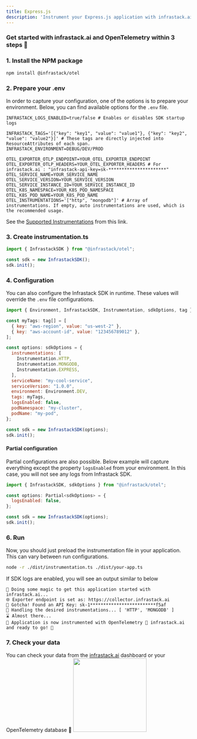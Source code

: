 ```yaml
---
title: Express.js
description: 'Instrument your Express.js application with infrastack.ai and OpenTelemetry'
---
```


### Get started with infrastack.ai and OpenTelemetry within 3 steps  🚀

<Steps>
  <Step title="Install the NPM package"></Step>
  <Step title="Configure your Express.js application"></Step>  
  <Step title="Power your applications with OpenTelemetry 🤝 infrastack.ai"></Step>
</Steps>

### 1. Install the NPM package

```bash 
npm install @infrastack/otel
```

### 2. Prepare your .env
In order to capture your configuration, one of the options is to prepare your environment. Below, you can find available options for the `.env` file.

```properties .env
INFRASTACK_LOGS_ENABLED=true/false # Enables or disables SDK startup logs

INFRASTACK_TAGS='[{"key": "key1", "value": "value1"}, {"key": "key2", "value": "value2"}]' # These tags are directly injected into ResourceAttributes of each span.
INFRASTACK_ENVIRONMENT=DEBUG/DEV/PROD 

OTEL_EXPORTER_OTLP_ENDPOINT=YOUR_OTEL_EXPORTER_ENDPOINT
OTEL_EXPORTER_OTLP_HEADERS=YOUR_OTEL_EXPORTER_HEADERS # For infrastack.ai : "infrastack-api-key=sk-**********************"
OTEL_SERVICE_NAME=YOUR_SERVICE_NAME
OTEL_SERVICE_VERSION=YOUR_SERVICE_VERSION
OTEL_SERVICE_INSTANCE_ID=YOUR_SERVICE_INSTANCE_ID
OTEL_K8S_NAMESPACE=YOUR_K8S_POD_NAMESPACE
OTEL_K8S_POD_NAME=YOUR_K8S_POD_NAME
OTEL_INSTRUMENTATIONS='["http", "mongodb"]' # Array of instrumentations. If empty, auto instrumentations are used, which is the recommended usage.
```

See the [Supported Instrumentations](https://github.com/infrastackai/infrastack/blob/main/packages/javascript/otel/src/instrumentations/index.ts) from this link.

### 3. Create instrumentation.ts

```javascript instrumentation.ts
import { InfrastackSDK } from "@infrastack/otel";

const sdk = new InfrastackSDK();
sdk.init();
```

### 4. Configuration
You can also configure the Infrastack SDK in runtime. 
<Warning>These values will override the `.env` file configurations.</Warning>

```javascript instrumentation.ts
import { Environment, InfrastackSDK, Instrumentation, sdkOptions, tag } from "@infrastack/otel";

const myTags: tag[] = [
  { key: "aws-region", value: "us-west-2" },
  { key: "aws-account-id", value: "123456789012" },
];

const options: sdkOptions = {
  instrumentations: [
    Instrumentation.HTTP,
    Instrumentation.MONGODB,
    Instrumentation.EXPRESS,
  ],
  serviceName: "my-cool-service",
  serviceVersion: "1.0.0",
  environment: Environment.DEV,
  tags: myTags,
  logsEnabled: false,
  podNamespace: "my-cluster",
  podName: "my-pod",
};

const sdk = new InfrastackSDK(options);
sdk.init();
```

#### Partial configuration
Partial configurations are also possible. Below example will capture everything except the property `logsEnabled` from your environment. In this case, you will not see any logs from Infrastack SDK.

```javascript instrumentation.ts
import { InfrastackSDK, sdkOptions } from "@infrastack/otel";

const options: Partial<sdkOptions> = {
  logsEnabled: false,
};

const sdk = new InfrastackSDK(options);
sdk.init();
```

### 6. Run
Now, you should just preload the instrumentation file in your application.
<Warning>This can vary between run configurations.</Warning>
``` bash
node -r ./dist/instrumentation.ts ./dist/your-app.ts
```
<Check>If SDK logs are enabled, you will see an output similar to below</Check>

```
🧙 Doing some magic to get this application started with infrastack.ai...
🌐 Exporter endpoint is set as: https://collector.infrastack.ai
🔑 Gotcha! Found an API Key: sk-1*************************f5af
🎻 Handling the desired instrumentations... [ 'HTTP', 'MONGODB' ]
⌛ Almost there...
🚀 Application is now instrumented with OpenTelemetry 🤝 infrastack.ai and ready to go! 💪
```
### 7. Check your data
<Tip>You can check your data from the [infrastack.ai](https://app.infrastack.ai) dashboard or your OpenTelemetry database 💪 </Tip>
<img height="200" src="/images/dashboard.png" />
